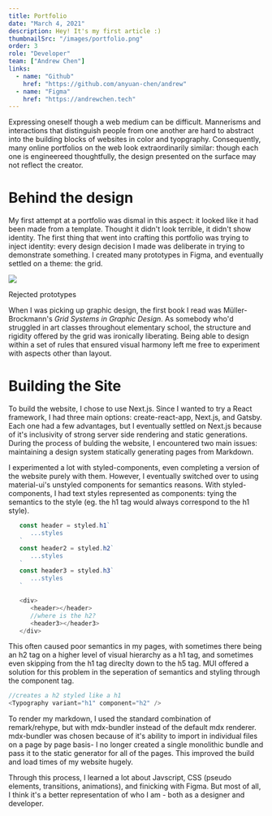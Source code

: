 ```yaml
---
title: Portfolio
date: "March 4, 2021"
description: Hey! It's my first article :)
thumbnailSrc: "/images/portfolio.png"
order: 3
role: "Developer"
team: ["Andrew Chen"]
links:
  - name: "Github"
    href: "https://github.com/anyuan-chen/andrew"
  - name: "Figma"
    href: "https://andrewchen.tech"
---
```


Expressing oneself though a web medium can be difficult. Mannerisms and interactions that distinguish people
from one another are hard to abstract into the building blocks of websites in color and tyopgraphy. Consequently,
many online portfolios on the web look extraordinarily similar: though each one is engineereed thoughtfully, the
design presented on the surface may not reflect the creator.

# Behind the design

My first attempt at a portfolio was dismal in this aspect: it looked like it had been made from a template.
Thought it didn't look terrible, it didn't show identity. The first thing that went into crafting this portfolio
was trying to inject identity: every design decision I made was deliberate in trying to demonstrate something.
I created many prototypes in Figma, and eventually settled
on a theme: the grid.

<img src="/images/portfolio_fail.png"></img>
<Caption>Rejected prototypes</Caption>

When I was picking up graphic design, the first book I read was Müller-Brockmann's <i>Grid Systems in Graphic
Design</i>. As somebody who'd struggled in art classes throughout elementary school, the structure and rigidity
offered by the grid was ironically liberating. Being able to design within a set of rules that ensured visual
harmony left me free to experiment with aspects other than layout.

# Building the Site

To build the website, I chose to use Next.js. Since I wanted to try a React framework, I had three
main options: create-react-app, Next.js, and Gatsby. Each one had a few advantages, but I eventually
settled on Next.js because of it's inclusivity of strong server side rendering and static generations.
During the process of bulding the website, I encountered two main issues: maintaining a design system
statically generating pages from Markdown.

I experimented a lot with styled-components, even completing a version of the website purely with them. However,
I eventually switched over to using material-ui's unstyled components for semantics reasons. With styled-components,
I had text styles represented as components: tying the semantics to the style (eg. the h1 tag would always correspond
to the h1 style).

```js
   const header = styled.h1`
      ...styles
   `
   const header2 = styled.h2`
      ...styles
   `
   const header3 = styled.h3`
      ...styles
   `

   <div>
      <header></header>
      //where is the h2?
      <header3></header3>
   </div>

```

This often caused poor semantics in my pages, with sometimes there being an h2 tag on a higher level
of visual hierarchy as a h1 tag, and sometimes even skipping from the h1 tag direclty down to the h5 tag. MUI offered
a solution for this problem in the seperation of semantics and styling through the component tag.

```js
//creates a h2 styled like a h1
<Typography variant="h1" component="h2" />
```

To render my markdown, I used the standard combination of remark/rehype, but with mdx-bundler instead of the default
mdx renderer. mdx-bundler was chosen because of it's ability to import in individual files on a page by page basis- I
no longer created a single monolithic bundle and pass it to the static generator for all of the pages. This improved
the build and load times of my website hugely.

Through this process, I learned a lot about Javscript, CSS (pseudo elements, transitions, animations), and
finicking with Figma. But most of all, I think it's a better representation of who I am - both as a designer and developer.
